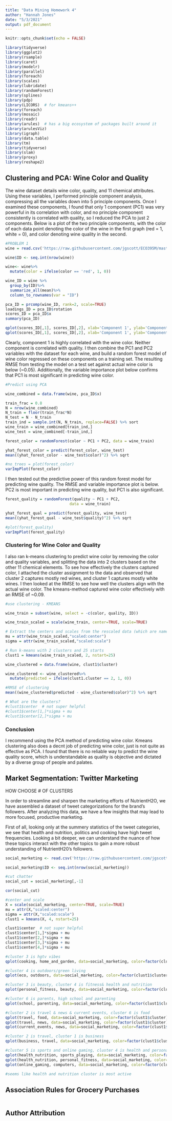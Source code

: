 ```yaml
---
title: "Data Mining Homework 4"
author: "Hannah Jones"
date: "5/3/2021"
output: pdf_document
---
```


```r
knitr::opts_chunk$set(echo = FALSE)

library(tidyverse)
library(ggplot2)
library(rsample)
library(caret)
library(modelr)
library(parallel)
library(foreach)
library(scales)
library(lubridate)
library(randomForest)
library(splines)
library(pdp)
library(LICORS)  # for kmeans++
library(foreach)
library(mosaic)
library(readr)
library(arules)  # has a big ecosystem of packages built around it
library(arulesViz)
library(igraph)
library(data.table)
library(tm) 
library(tidyverse)
library(slam)
library(proxy)
library(reshape2)
```

## Clustering and PCA: Wine Color and Quality 

The wine dataset details wine color, quality, and 11 chemical attributes.  Using these variables, I performed principle component analysis, compressing all the variables down into 5 principle components.  Once I examined these components, I found that only 1 component (PC1) was very powerful in its correlation with color, and no principle component consistently is correlated with quality, so I reduced the PCA to just 2 components.  Below is a plot of the two principle components, with the color of each data point denoting the color of the wine in the first graph (red = 1, white = 0), and color denoting wine quality in the second.  

```r
#PROBLEM 1
wine = read.csv('https://raw.githubusercontent.com/jgscott/ECO395M/master/data/wine.csv')

wine$ID <- seq.int(nrow(wine))

wine<- wine%>%
  mutate(color = ifelse(color == 'red', 1, 0))

wine_ID = wine %>%
  group_by(ID)%>%
  summarize_all(mean)%>%
  column_to_rownames(var = "ID")

pca_ID = prcomp(wine_ID, rank=2, scale=TRUE)
loadings_ID = pca_ID$rotation
scores_ID = pca_ID$x
summary(pca_ID)

qplot(scores_ID[,1], scores_ID[,2], xlab='Component 1', ylab='Component 2', color = wine_ID$color)
qplot(scores_ID[,1], scores_ID[,2], xlab='Component 1', ylab='Component 2', color = wine_ID$quality)

```

Clearly, component 1 is highly correlated with the wine color.  Neither component is correlated with quality.  I then combine the PC1 and PC2 variables with the dataset for each wine, and build a random forest model of wine color regressed on these components on a training set.  The resulting RMSE from testing the model on a test set against actual wine color is below (~0.05). Additionally, the variable importance plot below confirms that PC1 is most significant in predicting wine color.   

```r

#Predict using PCA

wine_combined = data.frame(wine, pca_ID$x)

train_frac = 0.8
N = nrow(wine_combined)
N_train = floor(train_frac*N)
N_test = N - N_train
train_ind = sample.int(N, N_train, replace=FALSE) %>% sort
wine_train = wine_combined[train_ind,]
wine_test = wine_combined[-train_ind,]

forest_color = randomForest(color ~ PC1 + PC2, data = wine_train)

yhat_forest_color = predict(forest_color, wine_test)
mean((yhat_forest_color - wine_test$color)^2) %>% sqrt

#no_trees = plot(forest_color)
varImpPlot(forest_color)
```

I then tested out the predictive power of this random forest model for predicting wine quality. The RMSE and variable importance plot is below.  PC2 is most important in predicting wine quality, but PC1 is also significant.

```r

forest_quality = randomForest(quality ~ PC1 + PC2,
                            data = wine_train)

yhat_forest_qual = predict(forest_quality, wine_test)
mean((yhat_forest_qual - wine_test$quality)^2) %>% sqrt

#plot(forest_quality)
varImpPlot(forest_quality)

```

### Clustering for Wine Color and Quality

I also ran k-means clustering to predict wine color by removing the color and quality variables, and splitting the data into 2 clusters based on the other 11 chemical elements.  To see how effectively the clusters captured color, I attached the cluster assignment to the data and observed that cluster 2 captures mostly red wines, and cluster 1 captures mostly white wines.  I then looked at the RMSE to see how well the clusters align with the actual wine color.  The kmeans-method captured wine color effectively with an RMSE of ~0.09.

```r

#use clustering - KMEANS

wine_train = subset(wine, select = -c(color, quality, ID))

wine_train_scaled = scale(wine_train, center=TRUE, scale=TRUE)

# Extract the centers and scales from the rescaled data (which are named attributes)
mu = attr(wine_train_scaled,"scaled:center")
sigma = attr(wine_train_scaled,"scaled:scale")

# Run k-means with 2 clusters and 25 starts
clust1 = kmeans(wine_train_scaled, 2, nstart=25)

wine_clustered = data.frame(wine, clust1$cluster)

wine_clustered <- wine_clustered%>%
  mutate(predicted = ifelse(clust1.cluster == 2, 1, 0))

#RMSE of clustering
mean((wine_clustered$predicted - wine_clustered$color)^2) %>% sqrt

# What are the clusters?
#clust1$center  # not super helpful
#clust1$center[1,]*sigma + mu
#clust1$center[2,]*sigma + mu

```

### Conclusion

I recommend using the PCA method of predicting wine color.  Kmeans clustering also does a decnt job of predicting wine color, just is not quite as effective as PCA.  I found that there is no reliable way to predict the wine quality score, which is understandable as quality is objective and dictated by a diverse group of people and palates.  


## Market Segmentation: Twitter Marketing

HOW CHOOSE # OF CLUSTERS

In order to streamline and sharpen the marketing efforts of NutrientH2O, we have assembled a dataset of tweet categorizations for the brand's followers.  After analyzing this data, we have a few insights that may lead to more focused, productive marketing.

First of all, looking only at the summery statistics of the tweet categories, we see that health and nutrition, politics and cooking have high tweet frequencies.  Looking a bit deeper, we can understand the nuance of how these topics interact with the other topics to gain a more robust understanding of NutrientH20's followers.


```r
social_marketing <- read.csv('https://raw.githubusercontent.com/jgscott/ECO395M/master/data/social_marketing.csv', row.names = 1)

social_marketing$ID <- seq.int(nrow(social_marketing))

#cut chatter
social_cut = social_marketing[,-1]

cor(social_cut)

#center and scale
X = scale(social_marketing, center=TRUE, scale=TRUE)
mu = attr(X,"scaled:center")
sigma = attr(X,"scaled:scale")
clust1 = kmeans(X, 4, nstart=25)

clust1$center  # not super helpful
clust1$center[1,]*sigma + mu
clust1$center[2,]*sigma + mu
clust1$center[3,]*sigma + mu
clust1$center[4,]*sigma + mu

#cluster 3 is hgtv vibes
qplot(cooking, home_and_garden, data=social_marketing, color=factor(clust1$cluster))

#cluster 4 is outdoors/green living
qplot(eco, outdoors, data=social_marketing, color=factor(clust1$cluster))

#cluster 3 is beauty, cluster 4 is fitness& health and nutrition
qplot(personal_fitness, beauty, data=social_marketing, color=factor(clust1$cluster))

#cluster 6 is parents, high school and parenting
qplot(school, parenting, data=social_marketing, color=factor(clust1$cluster))

#cluster 2 is travel & news & current events, cluster 6 is food
qplot(travel, food, data=social_marketing, color=factor(clust1$cluster))
qplot(travel, news, data=social_marketing, color=factor(clust1$cluster))
qplot(current_events, news, data=social_marketing, color=factor(clust1$cluster))

#cluster 2 is travel, cluster 1 is business
qplot(business, travel, data=social_marketing, color=factor(clust1$cluster))

#cluster 5 is sports and online gaming, cluster 4 is health and personal fitness, clusters 1 &2 are low of both
qplot(health_nutrition, sports_playing, data=social_marketing, color=factor(clust1$cluster))
qplot(health_nutrition, personal_fitness, data=social_marketing, color=factor(clust1$cluster))
qplot(online_gaming, computers, data=social_marketing, color=factor(clust1$cluster))

#seems like health and nutrition cluster is most active

```

## Association Rules for Grocery Purchases

```r


```

## Author Attribution

```r


```




